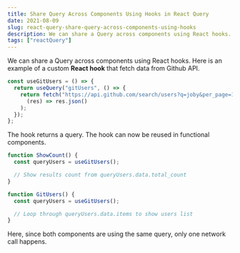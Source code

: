```yaml
---
title: Share Query Across Components Using Hooks in React Query
date: 2021-08-09
slug: react-query-share-query-across-components-using-hooks
description: We can share a Query across components using React hooks.
tags: ["reactQuery"]
---
```


We can share a Query across components using React hooks. Here is an example of a custom **React hook** that fetch data from Github API.

```javascript
const useGitUsers = () => {
  return useQuery("gitUsers", () => {
    return fetch("https://api.github.com/search/users?q=joby&per_page=10").then(
      (res) => res.json()
    );
  });
};
```

The hook returns a query. The hook can now be reused in functional components.

```javascript
function ShowCount() {
  const queryUsers = useGitUsers();

  // Show results count from queryUsers.data.total_count
}

function GitUsers() {
  const queryUsers = useGitUsers();

  // Loop through queryUsers.data.items to show users list
}
```

Here, since both components are using the same query, only one network call happens.
